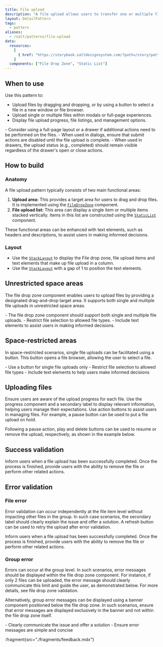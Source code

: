 ```yaml
---
title: File upload
description: "A file upload allows users to transfer one or multiple files from an external source to the web application. This pattern is commonly embedded in forms or as a standalone element."
layout: DetailPattern
tags:
  - pattern
aliases:
  - /salt/patterns/file-upload
data:
  resources:
    [
      { href: "https://storybook.saltdesignsystem.com/?path=/story/patterns-file-upload--file-upload-example", label: "Examples" }
    ]
  components: ["File Drop Zone", "Static List"]
---
```


<Diagram
  src="/img/patterns/file-upload/file-upload.png"
  alt="File upload"
  border
/>

## When to use

Use this pattern to:

- Upload files by dragging and dropping, or by using a button to select a file in a new window or file browser.
- Upload single or multiple files within modals or full-page experiences.
- Display file upload progress, file listings, and management options.

<ExampleContainer type="positive" customPillText="Best practices">
  - Consider using a full-page layout or a drawer if additional actions need to be performed on the files. 
  - When used in dialogs, ensure that submit actions are disabled until the file upload is complete. 
  - When used in drawers, the upload status (e.g., completed) should remain  visible regardless of the drawer's open or close actions.
</ExampleContainer>

## How to build

### Anatomy

A file upload pattern typically consists of two main functional areas:

1. **Upload area:** This provides a target area for users to drag and drop files. It is implemented using the [`FileDropZone`](/salt/components/file-drop-zone) component.
2. **File upload list:** This area can display a single item or multiple items stacked vertically. Items in this list are constructed using the [`StaticList`](/salt/components/static-list) component.

These functional areas can be enhanced with text elements, such as headers and descriptions, to assist users in making informed decisions.

<Diagram
  src="/img/patterns/file-upload/file-upload-anatomy.png"
  alt="File upload anatomy"
  border
/>

### Layout

- Use the [`StackLayout`](/salt/components/stack-layout) to display the File drop zone, file upload items and text elements that make up file upload in a column.
- Use the [`StackLayout`](/salt/components/flex-layout) with a gap of 1 to position the text elements.

<Diagram
  src="/img/patterns/file-upload/file-upload-layout.png"
  alt="File upload with layout annotations."
  border
/>

## Unrestricted space areas

The file drop zone component enables users to upload files by providing a designated drag-and-drop target area. It supports both single and multiple file uploads in unrestricted space areas.

<Diagram
  src="/img/patterns/file-upload/file-upload-unrestricted-space-areas.png"
  alt="File upload in an unrestricted space area."
  border
/>

<ExampleContainer type="positive" customPillText="Best practices">
  - The file drop zone component should support both single and multiple file uploads.
  - Restrict file selection to allowed file types.
  - Include text elements to assist users in making informed decisions.
</ExampleContainer>

## Space-restricted areas

In space-restricted scenarios, single file uploads can be facilitated using a button. This button opens a file browser, allowing the user to select a file.

<Diagram
  src="/img/patterns/file-upload/file-upload-restricted-space-areas.png"
  alt="File upload in a restricted space area."
  border
/>

<ExampleContainer type="positive" customPillText="Best practices">
  - Use a button for single file uploads only
  - Restrict file selection to allowed file types
  - Include text elements to help users make informed decisions
</ExampleContainer>

## Uploading files

Ensure users are aware of the upload progress for each file. Use the progress component and a secondary label to display relevant information, helping users manage their expectations. Use action buttons to assist users in managing files. For example, a pause button can be used to put a file upload on hold.

<Diagram
  src="/img/patterns/file-upload/file-upload-pause-action.png"
  alt="File upload with a pause action."
  border
/>

Following a pause action, play and delete buttons can be used to resume or remove the upload, respectively, as shown in the example below.

<Diagram
  src="/img/patterns/file-upload/file-upload-resume-action.png"
  alt="File upload with a resume action."
  border
/>

## Success validation

Inform users when a file upload has been successfully completed. Once  the process is finished, provide users with the ability to remove the  file or perform other related actions.

<Diagram
  src="/img/patterns/file-upload/file-upload-success-validation.png"
  alt="File upload with success validation."
  border
/>

## Error validation

### File error

Error validation can occur independently at the file item level without impacting other files in the group. In such case scenarios, the secondary label should clearly explain the issue and offer a solution. A refresh button can be used to retry the upload after error validation.

Inform users when a file upload has been successfully completed. Once  the process is finished, provide users with the ability to remove the  file or perform other related actions.

<Diagram
  src="/img/patterns/file-upload/file-upload-file-error.png"
  alt="File upload with a file error."
  border
/>

### Group error

Errors can occur at the group level. In such scenarios, error messages should be displayed within the file drop zone component. For instance, if only 2 files can be uploaded, the error message should clearly communicate this limit and guide the user, as demonstrated  below. For more details, see file drop zone validation.

<Diagram
  src="/img/patterns/file-upload/file-upload-group-error.png"
  alt="File upload with a group error mesage."
  border
/>

Alternatively, group error messages can be displayed using a banner component positioned below the file drop zone. In such scenarios, ensure that error messages are displayed exclusively in the banner and not  within the file drop zone itself.

<Diagram
  src="/img/patterns/file-upload/file-upload-group-error-banner.png"
  alt="File upload with a group error mesage banner."
  border
/>

<ExampleContainer type="positive" customPillText="Best practices">
  - Clearly communicate the issue and offer a solution
  - Ensure error messages are simple and concise
</ExampleContainer>

:fragment{src="./fragments/feedback.mdx"}
